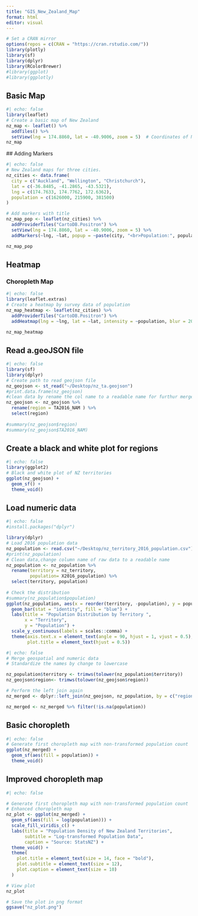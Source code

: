 ```yaml
---
title: "GIS_New_Zealand_Map"
format: html
editor: visual
---
```


```r
# Set a CRAN mirror
options(repos = c(CRAN = "https://cran.rstudio.com/"))
library(plotly)
library(sf)
library(dplyr)
library(RColorBrewer)
#library(ggplot)
#library(ggplotly)
```

## Basic Map

```r
#| echo: false
library(leaflet)
# Create a basic map of New Zealand
nz_map <- leaflet() %>%
  addTiles() %>%
  setView(lng = 174.8860, lat = -40.9006, zoom = 5)  # Coordinates of New Zealand
nz_map

```

\## Adding Markers

```r
#| echo: false
# New Zealand maps for three cities.
nz_cities <- data.frame(
  city = c("Auckland", "Wellington", "Christchurch"),
  lat = c(-36.8485, -41.2865, -43.5321),
  lng = c(174.7633, 174.7762, 172.6362),
  population = c(1626000, 215900, 381500)
)

# Add markers with title
nz_map_pop <- leaflet(nz_cities) %>%
  addProviderTiles("CartoDB.Positron") %>%
  setView(lng = 174.8860, lat = -40.9006, zoom = 5) %>%
  addMarkers(~lng, ~lat, popup = ~paste(city, "<br>Population:", population))

nz_map_pop

```

## Heatmap

### Choropleth Map

```r
#| echo: false
library(leaflet.extras)
# Create a heatmap by survey data of population
nz_map_heatmap <- leaflet(nz_cities) %>%
  addProviderTiles("CartoDB.Positron") %>%
  addHeatmap(lng = ~lng, lat = ~lat, intensity = ~population, blur = 20, max = 1, radius = 15)

nz_map_heatmap

```

## Read a.geoJSON file

```r
#| echo: false
library(sf)
library(dplyr)
# Create path to read geojson file
nz_geojson <- st_read("~/Desktop/nz_ta.geojson")
#print.data.frame(nz_geojson)
#clean data by rename the col name to a readable name for furthur merge operation in task7.
nz_geojson <- nz_geojson %>%
  rename(region = TA2016_NAM ) %>%
  select(region)
 
#summary(nz_geojson$region)
#summary(nz_geojson$TA2016_NAM)

```

## Create a black and white plot for regions

```r
#| echo: false
library(ggplot2)
# Black and white plot of NZ territories
ggplot(nz_geojson) +
  geom_sf() +
  theme_void()

```

## Load numeric data

```r
#| echo: false
#install.packages("dplyr")

library(dplyr)
# Load 2016 population data
nz_population <- read.csv("~/Desktop/nz_territory_2016_population.csv")  
#print(nz_population)
# Clean data,change column name of raw data to a readable name
nz_population <- nz_population %>%
  rename(territory = nz_territory, 
         population= X2016_population) %>%
  select(territory, population)
 
# Check the distribution
#summary(nz_population$population)
ggplot(nz_population, aes(x = reorder(territory, -population), y = population)) +
  geom_bar(stat = "identity", fill = "blue") +
  labs(title = "Population Distribution by Territory ", 
       x = "Territory", 
       y = "Population") +
  scale_y_continuous(labels = scales::comma) +  
  theme(axis.text.x = element_text(angle = 90, hjust = 1, vjust = 0.5),
        plot.title = element_text(hjust = 0.5)) 
```

```r
#| echo: false
# Merge geospatial and numeric data
# Standardize the names by change to lowercase

nz_population$territory <- trimws(tolower(nz_population$territory))
nz_geojson$region<- trimws(tolower(nz_geojson$region)) 

# Perform the left join again
nz_merged <- dplyr::left_join(nz_geojson, nz_population, by = c("region" = "territory"))

nz_merged <- nz_merged %>% filter(!is.na(population))

```

## Basic choropleth

```r
#| echo: false
# Generate first choropleth map with non-transformed population count
ggplot(nz_merged) +
  geom_sf(aes(fill = population)) +
  theme_void()

```

## Improved choropleth map

```r
#| echo: false

# Generate first choropleth map with non-transformed population count
# Enhanced choropleth map
nz_plot <- ggplot(nz_merged) +
  geom_sf(aes(fill = log(population))) +
  scale_fill_viridis_c() +
  labs(title = "Population Density of New Zealand Territories",
       subtitle = "Log-transformed Population Data",
       caption = "Source: StatsNZ") +
  theme_void() +
  theme(
    plot.title = element_text(size = 14, face = "bold"),
    plot.subtitle = element_text(size = 12),
    plot.caption = element_text(size = 10)
  )

# View plot
nz_plot

# Save the plot in png format
ggsave("nz_plot.png")

```
